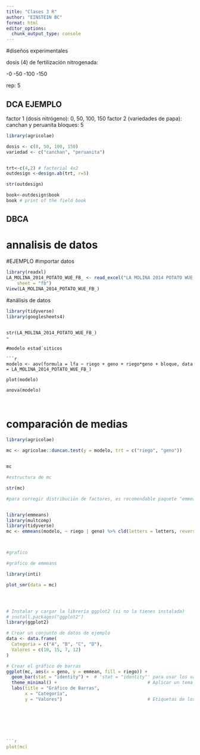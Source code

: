 ```yaml
---
title: "Clases 3 R"
author: "EINSTEIN BC"
format: html
editor_options: 
  chunk_output_type: console
---
```


#diseños experimentales

dosis (4) de fertilización nitrogenada:

-0
-50
-100
-150

rep: 5


## DCA EJEMPLO

factor 1 (dosis nitrógeno): 0, 50, 100, 150
factor 2 (variedades de papa): canchan y peruanita
bloques: 5

```r
library(agricolae)

dosis <- c(0, 50, 100, 150)
variedad <- c("canchan", "peruanita")


trt<-c(4,2) # factorial 4x2
outdesign <-design.ab(trt, r=5)

str(outdesign)

book<-outdesign$book
book # print of the field book


```


## DBCA

# annalisis de datos


#EJEMPLO
#importar datos
```r

library(readxl)
LA_MOLINA_2014_POTATO_WUE_FB_ <- read_excel("LA MOLINA 2014 POTATO WUE (FB).xlsx", 
    sheet = "fb")
View(LA_MOLINA_2014_POTATO_WUE_FB_)


```

#análisis de datos

```r
library(tidyverse)
library(googlesheets4)
```




```

str(LA_MOLINA_2014_POTATO_WUE_FB_)
~

#modelo estad´siticos

```r

modelo <- aov(formula = lfa ~ riego + geno + riego*geno + bloque, data = LA_MOLINA_2014_POTATO_WUE_FB_)

plot(modelo)

anova(modelo)



```

# comparación de medias

```r

library(agricolae)

mc <- agricolae::duncan.test(y = modelo, trt = c("riego", "geno"))


mc

#estructura de mc

str(mc)

#para corregir distribución de factores, es recomendable paquete "emmeans"



```


```r

library(emmeans)
library(multcomp)
library(tidyverse)
mc <- emmeans(modelo, ~ riego | geno) %>% cld(letters = letters, reversed = T)



#grafico

#gráfico de emmeans

library(inti)

plot_smr(data = mc)




# Instalar y cargar la librería ggplot2 (si no la tienes instalada)
# install.packages("ggplot2")
library(ggplot2)

# Crear un conjunto de datos de ejemplo
data <- data.frame(
  Categoria = c("A", "B", "C", "D"),
  Valores = c(10, 15, 7, 12)
)

# Crear el gráfico de barras
ggplot(mc, aes(x = geno, y = emmean, fill = riego)) +
  geom_bar(stat = "identity") +  # 'stat = "identity"' para usar los valores reales
  theme_minimal() +                                  # Aplicar un tema limpio
  labs(title = "Gráfico de Barras",
       x = "Categoría", 
       y = "Valores")                                # Etiquetas de los ejes







```r

plot(mc)

```

















